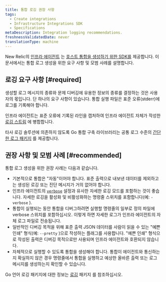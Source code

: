 ```yaml
---
title: 통합 로깅 권장 사항
tags:
  - Create integrations
  - Infrastructure Integrations SDK
  - Specifications
metaDescription: Integration logging recommendations.
freshnessValidatedDate: never
translationType: machine
---
```


New Relic의 [인프라 에이전트](/docs/infrastructure/new-relic-infrastructure/getting-started/introduction-new-relic-infrastructure) 는 [호스트 통합을 생성하기 위한 SDK를](/docs/infrastructure/host-integrations/infrastructure-integrations-sdk/get-started/introduction-infrastructure-integrations-sdk/) 제공합니다. 이 문서에서는 통합 로그 생성을 위한 요구 사항 및 모범 사례를 설명합니다.

## 로깅 요구 사항 [#required]

생성할 로그 메시지의 종류와 문제 디버깅에 유용한 정보의 종류를 결정하는 것은 사용자의 몫입니다. 단 하나의 요구 사항이 있습니다. 통합 실행 파일은 표준 오류(stderr)에 로그를 기록해야 합니다.

인프라 에이전트는 표준 오류에 기록된 라인을 캡처하여 인프라 에이전트 자체가 작성한 [로깅 스트림](/docs/infrastructure/new-relic-infrastructure/troubleshooting/generating-logs-troubleshooting-infrastructure) 에 병합합니다.

타사 로깅 솔루션에 의존하지 않도록 Go 통합 구축 라이브러리는 공통 로그 수준의 [간단한 로그 패키지](https://github.com/newrelic/infra-integrations-sdk/blob/master/docs/toolset/log.md) 를 제공합니다.

## 권장 사항 및 모범 사례 [#recommended]

통합 로그 생성을 위한 권장 사례는 다음과 같습니다.

* 기본적으로 통합은 "자동"이어야 합니다. 표준 출력으로 내보낸 데이터를 제외하고는 생성된 로깅 또는 진단 메시지가 거의 없어야 합니다.
* 인프라 에이전트의 [`verbose`](/docs/infrastructure/new-relic-infrastructure/configuration/configure-infrastructure-agent#verbose) 설정과 유사한 자세한 로깅 모드를 포함하는 것이 좋습니다. 자세한 로깅을 활성화 및 비활성화하는 명령줄 스위치를 포함합니다(예: `-verbose` ).
* 통합이 실행되는 동안 통합을 디버그하려면 실행할 명령줄의 일부로 정의 파일에 verbose 스위치를 포함하십시오. 이렇게 하면 자세한 로그가 인프라 에이전트의 자체 로그 파일로 전송됩니다.
* 일반적인 디버깅 목적을 위해 표준 출력 JSON 데이터를 사람이 읽을 수 있는 "예쁜 인쇄" 형식(예: `--pretty` )으로 작성하는 플래그를 사용합니다. "예쁜 인쇄" 형식으로 작성된 출력은 디버깅 목적으로만 사용되며 인프라 에이전트와 호환되지 않습니다.
* 자체적으로 실행할 수 있도록 통합을 생성해야 합니다. 통합이 에이전트와 통신하는지 확실하지 않은 경우 명령줄에서 통합을 실행하고 예상한 올바른 출력 또는 로그 메시지를 생성하는지 확인할 수 있습니다.

Go 언어 로깅 패키지에 대한 정보는 [로깅](https://github.com/newrelic/infra-integrations-sdk/blob/master/docs/toolset/log.md) 패키지 를 참조하십시오.
